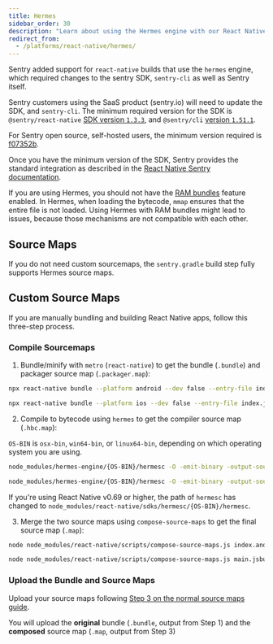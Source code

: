 ```yaml
---
title: Hermes
sidebar_order: 30
description: "Learn about using the Hermes engine with our React Native SDK."
redirect_from:
  - /platforms/react-native/hermes/
---
```


Sentry added support for `react-native` builds that use the `hermes` engine, which required changes to the sentry SDK, `sentry-cli` as well as Sentry itself.

Sentry customers using the SaaS product (sentry.io) will need to update the SDK, and `sentry-cli`.
The minimum required version for the SDK is `@sentry/react-native` [SDK version `1.3.3`](https://github.com/getsentry/sentry-react-native/releases/tag/1.3.3),
and `@sentry/cli` [version `1.51.1`](https://github.com/getsentry/sentry-cli/releases/tag/1.51.1).

For Sentry open source, self-hosted users, the minimum version required is [f07352b](https://hub.docker.com/r/getsentry/sentry/tags?page=1&name=f07352b).

Once you have the minimum version of the SDK, Sentry provides the standard integration as described in the [React Native Sentry documentation](/platforms/react-native/).

<Note>

If you are using Hermes, you should not have the [RAM bundles](/platforms/react-native/manual-setup/ram-bundles/) feature enabled. In Hermes, when loading the bytecode, `mmap` ensures that the entire file is not loaded. Using Hermes with RAM bundles might lead to issues, because those mechanisms are not compatible with each other.

</Note>

## Source Maps

If you do not need custom sourcemaps, the `sentry.gradle` build step fully supports Hermes source maps.

## Custom Source Maps

If you are manually bundling and building React Native apps, follow this three-step process.

### Compile Sourcemaps

1. Bundle/minify with `metro` (`react-native`) to get the bundle (`.bundle`) and packager source map (`.packager.map`):

```bash {tabTitle:Android}
npx react-native bundle --platform android --dev false --entry-file index.js --reset-cache --bundle-output index.android.bundle --sourcemap-output index.android.bundle.packager.map --minify false
```

```bash {tabTitle:iOS}
npx react-native bundle --platform ios --dev false --entry-file index.js --reset-cache --bundle-output main.jsbundle --sourcemap-output main.jsbundle.packager.map --minify false
```

2. Compile to bytecode using `hermes` to get the compiler source map (`.hbc.map`):

<Note>

`OS-BIN` is `osx-bin`, `win64-bin`, or `linux64-bin`, depending on which operating system you are using.

</Note>

```bash {tabTitle:Android}
node_modules/hermes-engine/{OS-BIN}/hermesc -O -emit-binary -output-source-map -out=index.android.bundle.hbc index.android.bundle
```

```bash {tabTitle:iOS}
node_modules/hermes-engine/{OS-BIN}/hermesc -O -emit-binary -output-source-map -out=main.jsbundle.hbc main.jsbundle
```

<Note>

If you're using React Native v0.69 or higher, the path of `hermesc` has changed to `node_modules/react-native/sdks/hermesc/{OS-BIN}/hermesc`.

</Note>

3. Merge the two source maps using `compose-source-maps` to get the final source map (`.map`):

```bash {tabTitle:Android}
node node_modules/react-native/scripts/compose-source-maps.js index.android.bundle.packager.map index.android.bundle.hbc.map -o index.android.bundle.map
```

```bash {tabTitle:iOS}
node node_modules/react-native/scripts/compose-source-maps.js main.jsbundle.packager.map main.jsbundle.hbc.map -o main.jsbundle.map
```

### Upload the Bundle and Source Maps

Upload your source maps following [Step 3 on the normal source maps guide](/platforms/react-native/sourcemaps/#3-upload-the-bundle-and-source-maps).

<Note>

You will upload the **original** bundle (`.bundle`, output from Step 1) and the **composed** source map (`.map`, output from Step 3)

</Note>
